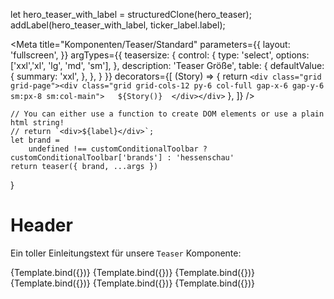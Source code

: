 let hero_teaser_with_label  =  structuredClone(hero_teaser);
addLabel(hero_teaser_with_label, ticker_label.label);

<Meta   title="Komponenten/Teaser/Standard"
        parameters={{
            layout: 'fullscreen',
        }}
        argTypes={{
            teasersize: {
                control: {
                    type: 'select',
                    options: ['xxl','xl', 'lg', 'md', 'sm'],
                },
                description: 'Teaser Größe',
                table: {
                    defaultValue: {
                        summary: 'xxl',
                    },
                },
            }
        }} 
        decorators={[
            (Story) => {
                return `<div class="grid grid-page"><div class="grid grid-cols-12 py-6 col-full gap-x-6 gap-y-6 sm:px-8 sm:col-main">  
                ${Story()} 
                </div></div>`
            },
        ]}
        />

    // You can either use a function to create DOM elements or use a plain html string!
    // return `<div>${label}</div>`;
    let brand =
        undefined !== customConditionalToolbar ? customConditionalToolbar['brands'] : 'hessenschau'
    return teaser({ brand, ...args })
}

# Header

Ein toller Einleitungstext für unsere `Teaser` Komponente:

<Preview withToolbar>
    <Story  name="Standard Hero" args={hero_teaser}>
        {Template.bind({})} 
    </Story>
    <Story name="Standard Hero with Label" args={hero_teaser_with_label}>
        {Template.bind({})} 
    </Story>   
    <Story name="Standard XL" args={xl_teaser}>
        {Template.bind({})}
    </Story>  
    <Story name="Standard LG" args={lg_teaser}>
        {Template.bind({})}
    </Story>
    <Story name="Standard MD" args={md_teaser}>
        {Template.bind({})}
    </Story>   
    <Story name="Standard SM" args={sm_teaser}>
        {Template.bind({})}
    </Story>   
   
</Preview>
